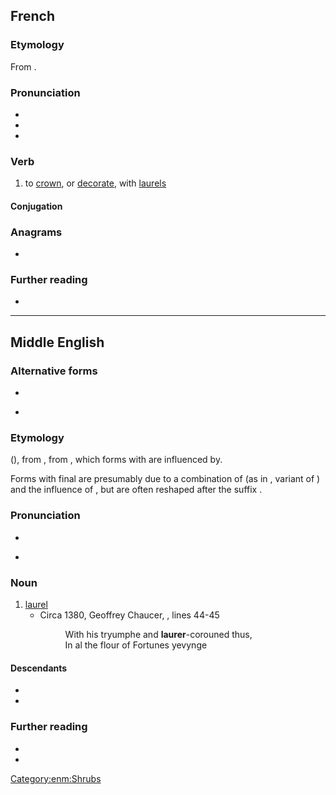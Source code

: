 ==French==

===Etymology===
From {{af|fr|lang1=la|laurus|-er}}.

===Pronunciation===
* {{fr-IPA|+|[au:ô]}}
* {{audio|fr|LL-Q150 (fra)-Lyokoï-laurer.wav|Audio}}
* {{homophones|fr|laurai|lauré|laurée|laurées|laurés|laurez}}

===Verb===
{{fr-verb}}

# to [[crown]], or [[decorate]], with [[laurel]]s

====Conjugation====
{{fr-conj-auto}}<!-- FIXME: Underlying module needs to support separate stressed and unstressed stem pronuns -->

===Anagrams===
* {{anagrams|fr|rural|leurra}}

===Further reading===
* {{R:TLFi}}

----

==Middle English==

===Alternative forms===
* {{alter|enm|laurear|laurere|lawrer|laurier|lorer|lorere|lorier|lorrer|lorrere|loryere|loryȝer}}
* {{i|with /l/}} {{alter|enm|laureal|laureall|laurealle|laurel|laurell|laureol|laureole|laurial|laurialle|lauryel|lawriall|lorel|lorell|lorelle|loryel}}

===Etymology===
{{bor+|enm|xno|lorer}} ({{cog|fro|lorier}}), from {{der|enm|VL.|*laurārius}}, from {{der|enm|la|laurus}}, which forms with {{IPAchar|/au̯/}} are influenced by.

Forms with final {{IPAchar|/l/}} are presumably due to a combination of {{glossary|dissimilation}} (as in {{m|enm|marble}}, variant of {{m|enm|marbre}}) and the influence of {{m|la|laureola}}, but are often reshaped after the suffix {{m|enm|-al|-(i)al}}.

===Pronunciation===
* {{IPA|enm|/lau̯ˈreːr/|/ˈlau̯rər/|/lɔ-/}}
* {{i|with /l/}} {{IPA|enm|/lau̯ˈrɛl/|/ˈlau̯rɛl/|/lɔ-/|/-ial/}}

===Noun===
{{enm-noun}}

# [[laurel]]
#* Circa 1380, Geoffrey Chaucer, ''{{w|Anelida and Arcite}}'', lines 44-45
#*: With his tryumphe and '''laurer'''-corouned thus,
#*: In al the flour of Fortunes yevynge

====Descendants====
* {{desc|en|laurel}}
* {{desc|sco|laurie}}

===Further reading===
* {{R:MED Online|laurel|n|MED24866}}
* {{R:MED Online|laurer|n|MED24868}}

[[Category:enm:Shrubs]]